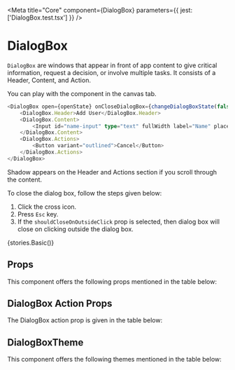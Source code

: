 
<Meta title="Core" component={DialogBox} parameters={{ jest: ['DialogBox.test.tsx'] }} />

# DialogBox

`DialogBox` are windows that appear in front of app content to give critical information, request a decision, or involve multiple tasks.  It consists of a Header, Content, and Action.

You can play with the component in the canvas tab.

```typescript
<DialogBox open={openState} onCloseDialogBox={changeDialogBoxState(false)}>
    <DialogBox.Header>Add User</DialogBox.Header>
    <DialogBox.Content>
        <Input id="name-input" type="text" fullWidth label="Name" placeholder="Enter your Name" />
    </DialogBox.Content>
    <DialogBox.Actions>
        <Button variant="outlined">Cancel</Button>
    </DialogBox.Actions>
</DialogBox>
```

Shadow appears on the Header and Actions section if you scroll through the content.

To close the dialog box, follow the steps given below:

1. Click the cross icon.
2. Press `Esc` key.
3. If the `shouldCloseOnOutsideClick` prop is selected, then dialog box will close on clicking outside the dialog box.

<Preview withToolbar>
    <Story name="DialogBox">{stories.Basic()}</Story>
</Preview>

## Props

This component offers the following props mentioned in the table below:

<Props of={DialogBox} />

## DialogBox Action Props

The DialogBox action prop is given in the table below:

<Props of={stories.DialogBoxActionProps} />

## DialogBoxTheme

This component offers the following themes mentioned in the table below:

<Props of={stories.ThemeInterface} />

